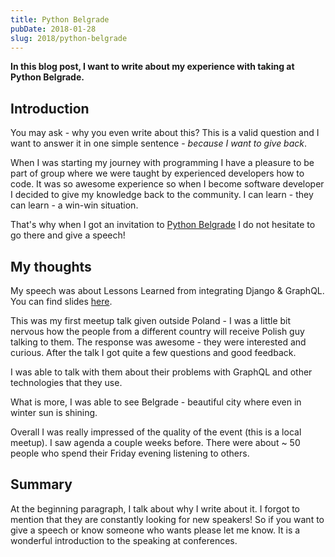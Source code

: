 ```yaml
---
title: Python Belgrade
pubDate: 2018-01-28
slug: 2018/python-belgrade
---
```


**In this blog post, I want to write about my experience with taking at Python Belgrade.**

## Introduction

You may ask - why you even write about this? This is a valid question and I want to answer it in one
simple sentence - _because I want to give back_.

When I was starting my journey with programming I have a pleasure to be part of group where we were
taught by experienced developers how to code. It was so awesome experience so when I become software
developer I decided to give my knowledge back to the community. I can learn - they can learn - a win-win
situation.

That's why when I got an invitation to [Python Belgrade](http://pythonbelgrade.com/) I do not hesitate
to go there and give a speech!

## My thoughts

My speech was about Lessons Learned from integrating Django & GraphQL. You can find slides
[here](https://speakerdeck.com/krzysztofzuraw/lessons-learned-from-integrating-django-and-graphql).

This was my first meetup talk given outside Poland - I was a little bit nervous how the people from
a different country will receive Polish guy talking to them. The response was awesome - they were interested
and curious. After the talk I got quite a few questions and good feedback.

I was able to talk with them about their problems with GraphQL and other technologies that they use.

What is more, I was able to see Belgrade - beautiful city where even in winter sun is shining.

Overall I was really impressed of the quality of the event (this is a local meetup). I saw agenda
a couple weeks before. There were about ~ 50 people who spend their Friday evening listening to others.

## Summary

At the beginning paragraph, I talk about why I write about it. I forgot to mention that they are
constantly looking for new speakers! So if you want to give a speech or know someone who wants please
let me know. It is a wonderful introduction to the speaking at conferences.
